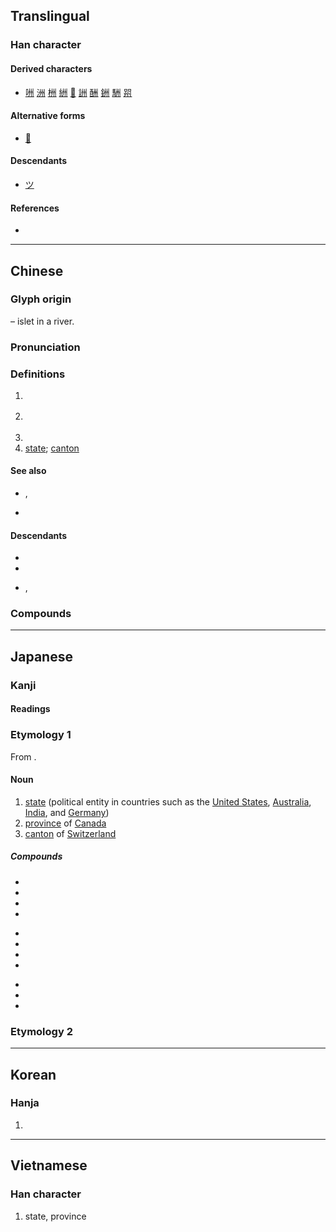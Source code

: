 {{also|川|洲}}
{{character info}}
==Translingual==

===Han character===
{{stroke order|strokes=6}}
{{Han char|rn=47|rad=巛|as=03|sn=6|four=32000|canj=ILIL|ids=⿻⿲丿丶丶川(GJKV),⿻⿲丶丶丶川(HT)}}

====Derived characters====
* [[㖄]] [[洲]] [[栦]] [[絒]] [[𧋀]] [[詶]] [[酬]] [[銂]] [[駲]] [[喌]]
====Alternative forms====
* [[𠂗]]

====Descendants====
* [[ツ]]

====References====
* {{Han ref|kx=0324.010|dkj=08678|dj=0624.090|hdz=10046.030|uh=5DDE|ud=24030|bh=A67B|bd=42619}}

----

==Chinese==
{{zh-forms|alt=𠄓}}
{{zh-wp|zh|yue}}

===Glyph origin===
{{Han etym}}
{{liushu|p}} – islet in a river.

===Pronunciation===
{{zh-pron
|m=zhōu
|ma=y
|m-s=
|dg=
|c=zau1
|c-t=ziu1
|g=ziu1
|h=pfs=chû;gd=zu1
|j=zou1
|mb=ciú
|md=ciŭ
|mn=chiu
|mn-t=ziu1
|w=1tseu
|x=zhou1
|mc=y
|oc=y
|cat=n
}}

===Definitions===
{{zh-hanzi}}

# {{zh-obsolete}} {{zh-alt-form|洲|[[islet]] in a river}}
# {{lb|zh|historical|now still used in place names}} {{w|zhou (country subdivision)|zhou}} {{gloss|a type of historical political divisions of China, usually translated as [[prefecture]] or [[province]]}}
#: {{zh-x|^揚州|{{gloss|historical}} {{w|Yang Province}}; {{gloss|modern}} [[Yangzhou]]}}
# {{zh-short|自治州}}
# [[state]]; [[canton]] {{lb|zh|of some countries}}

====See also====
* {{zh-l|省份}}, {{zh-l|省|province}}
* {{zh-l|縣|county}}

====Descendants====
* {{desc|khb|ᦵᦋᦲᧁᧈ|bor=1}}
* {{desc|mnc|ᠵᡝᠣ|bor=1}}
* {{desc|mn|ᠵᠧᠦ|bor=1}}, {{l|mn|жүү}}

===Compounds===
{{zh-der|一斛涼州|中州|中州音韻|中州韻|九州|化州|伊利諾州|佛蒙特州|俄亥俄州|儋州|兗州|兗州八伯|冀州|加州|加州大學|北九州|南州冠冕|吉州|吉州窯|同州梆子|堪薩斯州|夏威夷州|奧勒岡州|密蘇里州|密西根州|岳州|州伯|州判|州同|州學|州官|州官放火|州牧|州立|州縣|州郡|州里|州長|州閭|常州|并州|并州剪|并州故鄉|幽州|廣州和約|廣州|廣州戲|廣州灣|廣州起義|徐州|德州|惠州|惠州之役|愛達荷州|懷俄明州|揚州|揚州八怪|揚州夢|揚州彈詞|揚州清曲|揚州評話|揚州鶴|撞府沖州|撞府穿州|播州|新澤西州|方州|杭州|杭州灘簧|杭州灣|杭州評詞|杭州評話|柳州|柳柳州|梁州|梧州|歐羅巴州|永州|永州八記|汀州|江州司馬|江州車|汴州|泉州|泗州戲|洺州|湄州|湖州|滿州鄉|漳州|潮州|濟州島|灤州|灤州影|營州|猶他州|瓊州|瓊州島|瓊州海峽|登瀛州|皇州|益州|磁州|磁州窯|神州|神州赤縣|神州陸沉|福州|福州戲|福州評話|紐約州|光州|耀州|耀州窯|肯塔基州|膠州|膠州灣|荊州|蘇州|蘇州彈詞|蘇州片|蘇州評彈|蘭州|衝州撞府|袞州|袞州八伯|西州|西州之痛|豫州|貴州|赤縣神州|跨州越郡|邠州|鄜州|鄭州|鈞州|鈞州窯|錦州|阿肯色州|雍州|雷州|雷州半島|青州|青州從事|騎鶴揚州|黃州|瀛州|肅州|瓜州|沙州|隨州|衢州|襄州|鄂州|歸州|均州路|恩施土家族苗族自治州|自治州|業州|台州|泰州|開州|滿州|南州|孟州|滁州|溪州|亳州|朔州|忻州|池州|濱州|撫州|定州|宿州|絳州|龍州|巴州|鄭州|敘州|溫州|秦州|欽州|梅州|克州}}

{{zh-cat|Administrative divisions}}

----

==Japanese==

===Kanji===
{{ja-kanji|grade=3|rs=巛03}}

====Readings====
{{ja-readings
|goon=す
|kanon=しゅう<しう
|kun=す-, しま-
}}

===Etymology 1===
{{ja-kanjitab|しゅう|yomi=kanon}}
From {{der|ja|ltc|-}} {{ltc-l|州}}.

====Noun====
{{ja-noun|しゅう|hhira=しう}}

# [[state]] (political entity in countries such as the [[United States]], [[Australia]], [[India]], and [[Germany]])
# [[province]] of [[Canada]]
# [[canton]] of [[Switzerland]]

=====Compounds=====
{{top3}}
* {{ja-r|自%治%州|じ%ち%しゅう}}
* {{ja-r|道%州%制|どう%しゅう%せい}}
* {{ja-r|九%州|^きゅう%しゅう}}
* {{ja-r|本%州|^ほん%しゅう}}
{{mid3}}
* {{ja-r|欧%州|^おう%しゅう}}
* {{ja-r|豪%州|^ごう%しゅう}}
* {{ja-r|備%州|^び%しゅう}}
* {{ja-r|満%州|^まん%しゅう}}
{{mid3}}
* {{ja-r|長%州|ちょう%しゅう}}
* {{ja-r|奥%州|おう%しゅう}}
* {{ja-r|座%州|ざ%す}}
{{bottom}}

===Etymology 2===
{{ja-kanjitab|す|yomi=k}}
{{ja-see|す}}

----

==Korean==

===Hanja===
{{ko-hanja|고을|주}}

# {{hanja form of|주|[[state]]; [[province]]}}

----

==Vietnamese==

===Han character===
{{vi-readings|reading=châu, chu|rs=巛03}}

# state, province
